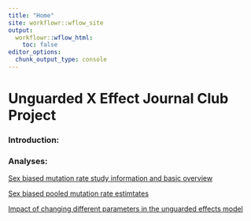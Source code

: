 ```yaml
---
title: "Home"
site: workflowr::wflow_site
output:
  workflowr::wflow_html:
    toc: false
editor_options:
  chunk_output_type: console
---
```


# Unguarded X Effect Journal Club Project

### Introduction:



### Analyses: 

[Sex biased mutation rate study information and basic overview](sex_biased_mutation_rate.html)

[Sex biased pooled mutation rate estimtates](sex_bias_mutation_pooled_estimates.html)

[Impact of changing different parameters in the unguarded effects model](parameter_in_unguarded_effects_model.html)